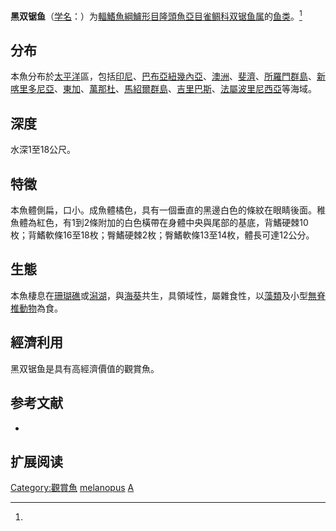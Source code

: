 {{Speciesbox
| name = 黑双锯鱼
| status = LC
| status_system = IUCN3.1
| image = Amphiprion melanopus (Black anemonefish) in Heteractis magnifica (Magnificent anemone).jpg
| image_width = 250px
| genus = Amphiprion
| species = melanopus
| authority = [[Bleeker|Bleeker]], 1852<ref name='id7890'>{{cite web| url =http://www.bioinfo.cn/db05/BjdwSpecies.php?action=view&id=7890| title =黑双锯鱼| work =中国动物物种编目数据库| publisher =中国科学院微生物研究所| author =中国科学院动物研究所| accessdate =2009-04-16| deadurl =yes| archiveurl =https://web.archive.org/web/20160305081617/http://www.bioinfo.cn/db05/BjdwSpecies.php?action=view&id=7890| archivedate =2016-03-05}}</ref>
}}

'''黑双锯鱼'''（[[学名|学名]]：{{lang|la|''Amphiprion melanopuss''}}）为[[輻鰭魚綱|輻鰭魚綱]][[鱸形目|鱸形目]][[隆頭魚亞目|隆頭魚亞目]][[雀鲷科|雀鲷科]][[双锯鱼属|双锯鱼属]]的[[鱼类|鱼类]]。<ref name='id7890'/>

==分布==
本魚分布於[[太平洋|太平洋]]區，包括[[印尼|印尼]]、[[巴布亞紐幾內亞|巴布亞紐幾內亞]]、[[澳洲|澳洲]]、[[斐濟|斐濟]]、[[所羅門群島|所羅門群島]]、[[新喀里多尼亞|新喀里多尼亞]]、[[東加|東加]]、[[萬那杜|萬那杜]]、[[馬紹爾群島|馬紹爾群島]]、[[吉里巴斯|吉里巴斯]]、[[法屬波里尼西亞|法屬波里尼西亞]]等海域。

==深度==
水深1至18公尺。

==特徵==
本魚體側扁，口小。成魚體橘色，具有一個垂直的黑邊白色的條紋在眼睛後面。稚魚體為紅色，有1到2條附加的白色橫帶在身體中央與尾部的基底，背鰭硬棘10枚；背鰭軟條16至18枚；臀鰭硬棘2枚；臀鰭軟條13至14枚，體長可達12公分。

==生態==
本魚棲息在[[珊瑚礁|珊瑚礁]]或[[潟湖|潟湖]]，與[[海葵|海葵]]共生，具領域性，屬雜食性，以[[藻類|藻類]]及小型[[無脊椎動物|無脊椎動物]]為食。

==經濟利用==
黑双锯鱼是具有高經濟價值的觀賞魚。

== 参考文献 ==
{{reflist}}
*{{FishBase_species|genus=Amphiprion|species=melanopus|year=2011|month=12}}

== 扩展阅读 ==
{{refbegin}}
{{wikispecies-inline|Amphiprion melanopus|黑双锯鱼}}
{{refend}}
{{Taxonbar|from=Q253437}}

[[Category:觀賞魚|Category:觀賞魚]]
[[Category:双锯鱼属|melanopus]]
[[Category:1852年描述的魚類|A]]


{{鱸形目小作品}}